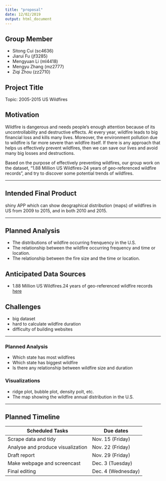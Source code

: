 ```yaml
---
title: "proposal"
date: 12/02/2019
output: html_document
---
```


## Group Member

  * Sitong Cui (sc4636)
  * Jiarui Fu (jf3285) 
  * Mengyuan Li (ml4418)
  * Mengyu Zhang (mz2777)
  * Ziqi Zhou (zz2710)


## Project Title

Topic: 2005-2015 US Wildfires 

## Motivation

Wildfire is dangerous and needs people’s enough attention because of its uncontrollability and destructive effects. At every year, wildfire leads to big financial loss and kills many lives. Moreover, the environment pollution due to wildfire is far more severe than wildfire itself. If there is any approach that helps us effectively prevent wildfires, then we can save our lives and avoid many big losses and destructions. 

Based on the purpose of effectively preventing wildfires, our group work on the dataset, “1.88 Million US Wildfires-24 years of geo-referenced wildfire records”, and try to discover some potential trends of wildfires. 


***


## Intended Final Product

shiny APP which can show deographical distribution (maps) of wildfires in US from 2009 to 2015, and in both 2010 and 2015. 


***



## Planned Analysis

* The distributions of wildfire occurring frenquency in the U.S.
* The relationship between the wildfire occurring frequency and time or location.
* The relationship between the fire size and the time or location.



## Anticipated Data Sources

* 1.88 Million US Wildfires.24 years of geo-referenced wildfire records [here](https://www.kaggle.com/rtatman/188-million-us-wildfires)


## Challenges
* big dataset
* hard to calculate wildfire duration
* difficulty of building websites

***


### Planned Analysis
* Which state has most wildfires
* Which state has biggest wildfire
* Is there any relationship between wildfire size and duration

### Visualizations
* ridge plot, bubble plot, density polt, etc.  
* The map showing the wildfire annual distribution in the U.S.

***

## Planned Timeline

| Scheduled Tasks                   | Due dates                 |
| --------------------------------- | ------------------------- |
| Scrape data and tidy              | Nov. 15 (Friday)          |
| Analyse and produce visualization | Nov. 22 (Friday)          |
| Draft report                      | Nov. 29 (Friday)          |
| Make webpage and screencast       | Dec. 3  (Tuesday)         |
| Final editing                     | Dec. 4  (Wednesday)       |









